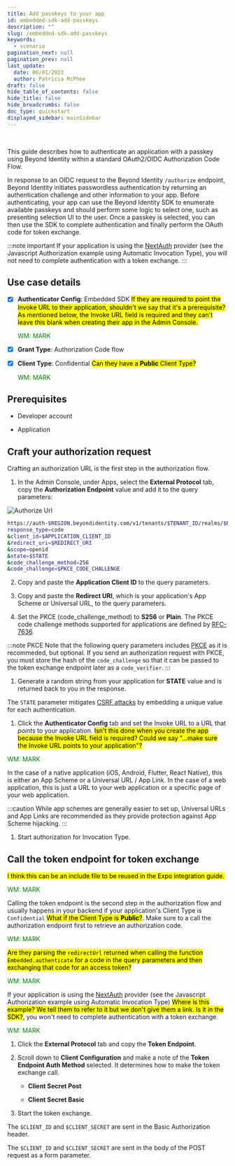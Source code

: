 ```yaml
---
title: Add passkeys to your app
id: embedded-sdk-add-passkeys
description: ""
slug: /embedded-sdk-add-passkeys
keywords:
  - scenario
pagination_next: null
pagination_prev: null
last_update:
  date: 06/01/2023
  author: Patricia McPhee
draft: false
hide_table_of_contents: false
hide_title: false
hide_breadcrumbs: false
doc_type: quickstart
displayed_sidebar: mainSidebar
---
```




<Row>
  <Col span={6}>
    <Alert message="Ready for review" type="success" />
  </Col>
</Row>
<br />

This guide describes how to authenticate an application with a passkey using Beyond Identity within a standard OAuth2/OIDC Authorization Code Flow.

In response to an OIDC request to the Beyond Identity `/authorize` endpoint, Beyond Identity initiates passwordless authentication by returning an authentication challenge and other information to your app. Before authenticating, your app can use the Beyond Identity SDK to enumerate available passkeys and should perform some logic to select one, such as presenting selection UI to the user. Once a passkey is selected, you can then use the SDK to complete authentication and finally perform the OAuth code for token exchange.

:::note important
If your application is using the [NextAuth](https://next-auth.js.org) provider (see the Javascript Authorization example using Automatic Invocation Type), you will not need to complete authentication with a token exchange.
:::

## Use case details

- [x] **Authenticator Config**: Embedded SDK <mark>If they are required to point the Invoke URL to their application, shouldn't we say that it's a prerequisite? As mentioned below, the Invoke URL field is required and they can't leave this blank when creating their app in the Admin Console.</mark>

  <p>
    <font color="green">WM: MARK</font>
  </p>

- [x] **Grant Type**: Authorization Code flow

- [x] **Client Type**: Confidential <mark>Can they have a **Public** Client Type?</mark>

  <p>
    <font color="green">WM: MARK</font>
  </p>

## Prerequisites

- Developer account

- Application

## Craft your authorization request

Crafting an authorization URL is the first step in the authorization flow.

1. In the Admin Console, under Apps, select the **External Protocol** tab, copy the **Authorization Endpoint** value and add it to the query parameters:

![Authorize Url](../images/authentication-auth-url.png)

```bash title="/authorize"
https://auth-$REGION.beyondidentity.com/v1/tenants/$TENANT_ID/realms/$REALM_ID/applications/$APPLICATION_ID/authorize?
response_type=code
&client_id=$APPLICATION_CLIENT_ID
&redirect_uri=$REDIRECT_URI
&scope=openid
&state=$STATE
&code_challenge_method=256
&code_challenge=$PKCE_CODE_CHALLENGE
```

2. Copy and paste the **Application Client ID** to the query parameters.

1. Copy and paste the **Redirect URI**, which is your application's App Scheme or Universal URL, to the query parameters.

1. Set the PKCE (code_challenge_method) to **S256** or **Plain**. The PKCE code challenge methods supported for applications are defined by [RFC-7636](https://datatracker.ietf.org/doc/html/rfc7636).

:::note PKCE
Note that the following query parameters includes [PKCE](https://www.rfc-editor.org/rfc/rfc7636) as it is recommeded, but optional. If you send an authorization request with PKCE, you must store the hash of the `code_challenge` so that it can be passed to the token exchange endpoint later as a `code_verifier`.
:::

1. Generate a random string from your application for **STATE** value and is returned back to you in the response.

The `STATE` parameter mitigates [CSRF attacks](https://en.wikipedia.org/wiki/Cross-site_request_forgery) by embedding a unique value for each authentication.

1. Click the **Authenticator Config** tab and set the Invoke URL to a URL that _points_ to your application. <mark>Isn't this done when you create the app because the Invoke URL field is required? Could we say "...make sure the Invoke URL points to your application"?</mark>

  <p>
    <font color="green">WM: MARK</font>
  </p>

In the case of a native application (iOS, Android, Flutter, React Native), this is either an App Scheme or a Universal URL / App Link. In the case of a web application, this is just a URL to your web application or a specific page of your web application.

:::caution
While app schemes are generally easier to set up, Universal URLs and App Links are recommended as they provide protection against App Scheme hijacking.
:::

1. Start authorization for Invocation Type.

<Tabs groupId="authenticate-invocation-type" queryString>
  <TabItem value="manual" label="Manual">
    <SilentAuth />
  </TabItem>
  <TabItem value="automatic" label="Automatic">
    <WebAuth />
  </TabItem>
</Tabs>

## Call the token endpoint for token exchange

<p>
  <mark>
    I think this can be an include file to be reused in the Expo integration guide.
  </mark>
</p>

  <p>
    <font color="green">WM: MARK</font>
  </p>

Calling the token endpoint is the second step in the authorization flow and usually happens in your backend if your application's Client Type is `Confidential` <mark>What if the Client Type is **Public**?</mark>. Make sure to a call the authorization endpoint first to retrieve an authorization code.

  <p>
    <font color="green">WM: MARK</font>
  </p>

<p>
  <mark>
    Are they parsing the <code>redirectUrl</code> returned when calling the function <code>Embedded.authenticate</code> for a code in the query parameters and then exchanging that code for an access token?
  </mark>
</p>

  <p>
    <font color="green">WM: MARK</font>
  </p>

If your application is using the [NextAuth](https://next-auth.js.org) provider (see the Javascript Authorization example using Automatic Invocation Type) <mark>Where is this example? We tell them to refer to it but we don't give them a link. Is it in the SDK?</mark>, you won't need to complete authentication with a token exchange.

  <p>
    <font color="green">WM: MARK</font>
  </p>

1. Click the **External Protocol** tab and copy the **Token Endpoint**.

2. Scroll down to **Client Configuration** and make a note of the **Token Endpoint Auth Method** selected. It determines how to make the token exchange call.

   - **Client Secret Post**

   - **Client Secret Basic**

3. <a name="token-exchange"></a>Start the token exchange.

<Tabs groupId="token-auth-method" queryString>
<TabItem value="client_secret_basic" label="Client Secret Basic">

The `$CLIENT_ID` and `$CLIENT_SECRET` are sent in the Basic Authorization header.

<MultiLanguageCodeBlock
curl='curl "https://auth-$(REGION).beyondidentity.com/v1/tenants/$(TENANT_ID)/realms/$(REALM_ID)/applications/$(APPLICATION_ID)/token" \
-X POST \
-u "$(CLIENT_ID):$(CLIENT_SECRET)" --basic \
-H "Content-Type: application/x-www-form-urlencoded" \
-d "grant_type=authorization_code&code=$(CODE_FROM_AUTHORIZATION_RESPONSE)&code_verifier=$(CODE_VERIFIER_IF_USED_PKCE_IN_AUTHORIZATION_REQUEST)&redirect_uri=$(REDIRECT_URI_MUST_MATCH_VALUE_USED_IN_AUTHORIZATION_REQUEST)"'
title="/token"
/>
</TabItem>

<TabItem value="client_secret_post" label="Client Secret Post">

The `$CLIENT_ID` and `$CLIENT_SECRET` are sent in the body of the POST request as a form parameter.

<MultiLanguageCodeBlock
  curl='curl "https://auth-$(REGION).beyondidentity.com/v1/tenants/$(TENANT_ID)/realms/$(REALM_ID)/applications/$(APPLICATION_ID)/token" \
  -X POST \
  -H "Content-Type: application/x-www-form-urlencoded" \
  -F "grant_type=authorization_code" \
  -F "code=$(CODE_FROM_AUTHORIZATION_RESPONSE)" \
  -F "client_id=$(CLIENT_ID)" \
  -F "client_secret=$(CLIENT_SECRET_FROM_CONFIDENTIAL_APPLICATION)" \
  -F "code_verifier=$(CODE_VERIFIER_IF_USED_PKCE_IN_AUTHORIZATION_REQUEST)" \
  -F "redirect_uri=$(REDIRECT_URI_MUST_MATCH_VALUE_USED_IN_AUTHORIZATION_REQUEST)"'
  title="/token"
/>

</TabItem>
</Tabs>
